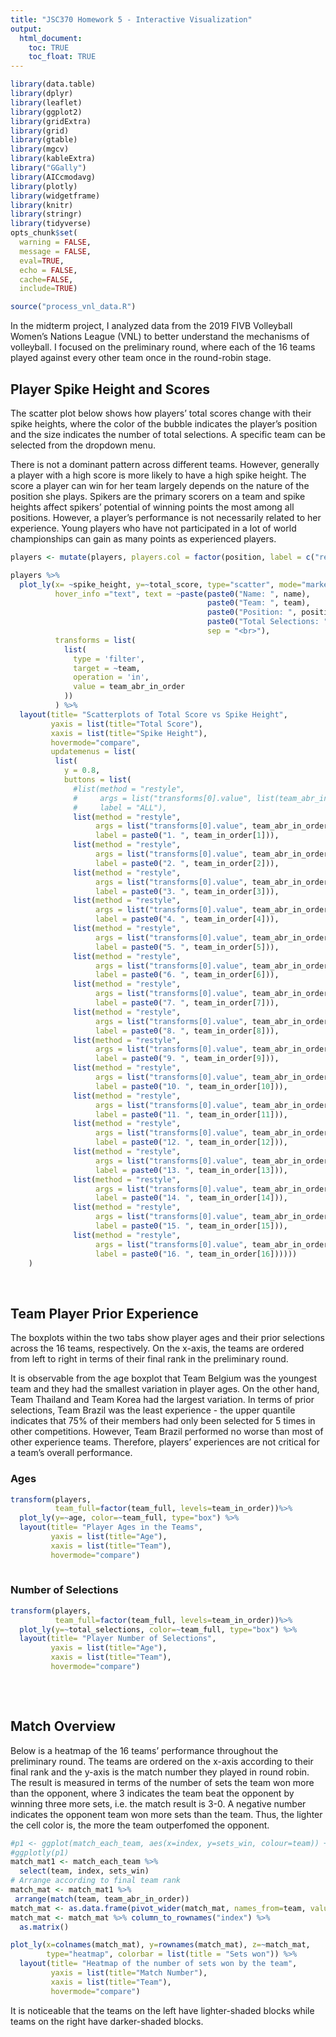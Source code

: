 ```yaml
---
title: "JSC370 Homework 5 - Interactive Visualization"
output: 
  html_document:
    toc: TRUE
    toc_float: TRUE
---
```


```r
library(data.table)
library(dplyr)
library(leaflet)
library(ggplot2)
library(gridExtra)
library(grid)
library(gtable)
library(mgcv)
library(kableExtra)
library("GGally")
library(AICcmodavg)
library(plotly)
library(widgetframe)
library(knitr)
library(stringr)
library(tidyverse)
opts_chunk$set(
  warning = FALSE,
  message = FALSE,
  eval=TRUE,
  echo = FALSE,
  cache=FALSE,
  include=TRUE)
```

```r
source("process_vnl_data.R")
```

In the midterm project, I analyzed data from the 2019 FIVB Volleyball Women’s Nations League (VNL) to better understand the mechanisms of volleyball. I focused on the preliminary round, where each of the 16 teams played against every other team once in the round-robin stage. 

## Player Spike Height and Scores

The scatter plot below shows how players' total scores change with their spike heights, where the color of the bubble indicates the player's position and the size indicates the number of total selections. A specific team can be selected from the dropdown menu. 

There is not a dominant pattern across different teams. However, generally a player with a high score is more likely to have a high spike height. The score a player can win for her team largely depends on the nature of the position she plays. Spikers are the primary scorers on a team and spike heights affect spikers’ potential of winning points the most among all positions. However, a player’s performance is not necessarily related to her experience. Young players who have not participated in a lot of world championships can gain as many points as experienced players.

```r
players <- mutate(players, players.col = factor(position, label = c("red", "yellow", "green", "blue", "orange")))

players %>%
  plot_ly(x= ~spike_height, y=~total_score, type="scatter", mode="markers", size=~total_selections, sizes=c(5, 70), marker=list(color=~players.col, sizemode='diameter', opacity=0.5),
          hover_info ="text", text = ~paste(paste0("Name: ", name),
                                            paste0("Team: ", team),
                                            paste0("Position: ", position),
                                            paste0("Total Selections: ", total_selections),
                                            sep = "<br>"),
          transforms = list(
            list(
              type = 'filter',
              target = ~team,
              operation = 'in',
              value = team_abr_in_order
            ))
          ) %>%
  layout(title= "Scatterplots of Total Score vs Spike Height",
         yaxis = list(title="Total Score"),
         xaxis = list(title="Spike Height"),
         hovermode="compare",
         updatemenus = list(
          list(
            y = 0.8,
            buttons = list(
              #list(method = "restyle",
              #     args = list("transforms[0].value", list(team_abr_in_order)),
              #     label = "ALL"),
              list(method = "restyle",
                   args = list("transforms[0].value", team_abr_in_order[1]),
                   label = paste0("1. ", team_in_order[1])),
              list(method = "restyle",
                   args = list("transforms[0].value", team_abr_in_order[2]),
                   label = paste0("2. ", team_in_order[2])),
              list(method = "restyle",
                   args = list("transforms[0].value", team_abr_in_order[3]),
                   label = paste0("3. ", team_in_order[3])),
              list(method = "restyle",
                   args = list("transforms[0].value", team_abr_in_order[4]),
                   label = paste0("4. ", team_in_order[4])),
              list(method = "restyle",
                   args = list("transforms[0].value", team_abr_in_order[5]),
                   label = paste0("5. ", team_in_order[5])),
              list(method = "restyle",
                   args = list("transforms[0].value", team_abr_in_order[6]),
                   label = paste0("6. ", team_in_order[6])),
              list(method = "restyle",
                   args = list("transforms[0].value", team_abr_in_order[7]),
                   label = paste0("7. ", team_in_order[7])),
              list(method = "restyle",
                   args = list("transforms[0].value", team_abr_in_order[8]),
                   label = paste0("8. ", team_in_order[8])),
              list(method = "restyle",
                   args = list("transforms[0].value", team_abr_in_order[9]),
                   label = paste0("9. ", team_in_order[9])),
              list(method = "restyle",
                   args = list("transforms[0].value", team_abr_in_order[10]),
                   label = paste0("10. ", team_in_order[10])),
              list(method = "restyle",
                   args = list("transforms[0].value", team_abr_in_order[11]),
                   label = paste0("11. ", team_in_order[11])),
              list(method = "restyle",
                   args = list("transforms[0].value", team_abr_in_order[12]),
                   label = paste0("12. ", team_in_order[12])),
              list(method = "restyle",
                   args = list("transforms[0].value", team_abr_in_order[13]),
                   label = paste0("13. ", team_in_order[13])),
              list(method = "restyle",
                   args = list("transforms[0].value", team_abr_in_order[14]),
                   label = paste0("14. ", team_in_order[14])),
              list(method = "restyle",
                   args = list("transforms[0].value", team_abr_in_order[15]),
                   label = paste0("15. ", team_in_order[15])),
              list(method = "restyle",
                   args = list("transforms[0].value", team_abr_in_order[16]),
                   label = paste0("16. ", team_in_order[16])))))
    )
```

<br>

## Team Player Prior Experience {.tabset}

The boxplots within the two tabs show player ages and their prior selections across the 16 teams, respectively. On the x-axis, the teams are ordered from left to right in terms of their final rank in the preliminary round. 


It is observable from the age boxplot that Team Belgium was the youngest team and they had the smallest variation in player ages. On the other hand, Team Thailand and Team Korea had the largest variation. In terms of prior selections, Team Brazil was the least experience - the upper quantile indicates that 75% of their members had only been selected for 5 times in other competitions. However, Team Brazil performed no worse than most of other experience teams. Therefore, players' experiences are not critical for a team's overall performance.

### Ages

```r
transform(players,
          team_full=factor(team_full, levels=team_in_order))%>%
  plot_ly(y=~age, color=~team_full, type="box") %>%
  layout(title= "Player Ages in the Teams",
         yaxis = list(title="Age"),
         xaxis = list(title="Team"),
         hovermode="compare")
  
```

### Number of Selections

```r
transform(players,
          team_full=factor(team_full, levels=team_in_order))%>%
  plot_ly(y=~total_selections, color=~team_full, type="box") %>%
  layout(title= "Player Number of Selections",
         yaxis = list(title="Age"),
         xaxis = list(title="Team"),
         hovermode="compare")
  
```
<br>

## Match Overview

Below is a heatmap of the 16 teams' performance throughout the preliminary round. The teams are ordered on the x-axis according to their final rank and the y-axis is the match number they played in round robin. The result is measured in terms of the number of sets the team won more than the opponent, where 3 indicates the team beat the opponent by winning three more sets, i.e. the match result is 3-0. A negative number indicates the opponent team won more sets than the team. Thus, the lighter the cell color is, the more the team outperfomed the opponent.

```r
#p1 <- ggplot(match_each_team, aes(x=index, y=sets_win, colour=team)) + geom_line()
#ggplotly(p1)
match_mat1 <- match_each_team %>%
  select(team, index, sets_win)
# Arrange according to final team rank
match_mat <- match_mat1 %>% 
 arrange(match(team, team_abr_in_order))
match_mat <- as.data.frame(pivot_wider(match_mat, names_from=team, values_from=sets_win))
match_mat <- match_mat %>% column_to_rownames("index") %>%
  as.matrix()

plot_ly(x=colnames(match_mat), y=rownames(match_mat), z=~match_mat, 
        type="heatmap", colorbar = list(title = "Sets won")) %>%
  layout(title= "Heatmap of the number of sets won by the team",
         yaxis = list(title="Match Number"),
         xaxis = list(title="Team"),
         hovermode="compare")
```

It is noticeable that the teams on the left have lighter-shaded blocks while teams on the right have darker-shaded blocks.

